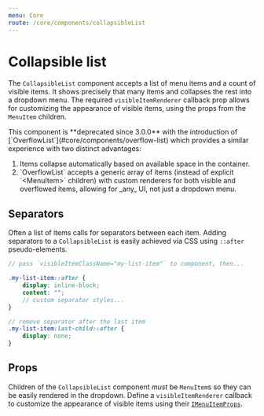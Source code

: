 ```yaml
---
menu: Core
route: /core/components/collapsibleList
---
```



# Collapsible list

The `CollapsibleList` component accepts a list of menu items and a count of
visible items. It shows precisely that many items and collapses the rest into a
dropdown menu. The required `visibleItemRenderer` callback prop allows for
customizing the appearance of visible items, using the props from the `MenuItem`
children.

<Callout intent="danger" title="Deprecated: use [Overflow list](#core/components/overflow-list)">
    This component is **deprecated since 3.0.0** with the introduction of
    [`OverflowList`](#core/components/overflow-list) which provides a similar
    experience with two distinct advantages:
    <ol>
        <li>Items collapse automatically based on available space in the container.</li>
        <li>
            `OverflowList` accepts a generic array of items (instead of explicit
            `&lt;MenuItem>` children) with custom renderers for both visible and overflowed
            items, allowing for _any_ UI, not just a dropdown menu.
        </li>
    </ol>
</Callout>

<CollapsibleListExample />

## Separators

Often a list of items calls for separators between each item.
Adding separators to a `CollapsibleList` is easily achieved via CSS using `::after` pseudo-elements.

```css.scss
// pass `visibleItemClassName="my-list-item"` to component, then...

.my-list-item::after {
    display: inline-block;
    content: "";
    // custom separator styles...
}

// remove separator after the last item
.my-list-item:last-child::after {
    display: none;
}
```

## Props

Children of the `CollapsibleList` component _must_ be `MenuItem`s so they can be easily rendered
in the dropdown. Define a `visibleItemRenderer` callback to customize the appearance of visible
items using their [`IMenuItemProps`](#core/components/menu.menu-item).

<Interface name="ICollapsibleListProps" />
